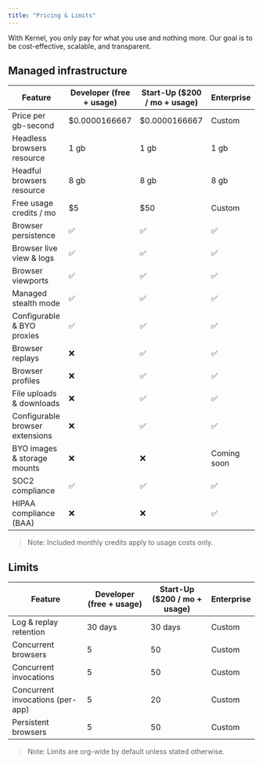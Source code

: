 ```yaml
---
title: "Pricing & Limits"
---
```


With Kernel, you only pay for what you use and nothing more. Our goal is to be cost-effective, scalable, and transparent.

## Managed infrastructure

| Feature | Developer (free + usage) | Start-Up ($200 / mo + usage) | Enterprise |
| --- | --- | --- | --- |
| Price per gb-second | $0.0000166667 | $0.0000166667 | Custom |
| Headless browsers resource | 1 gb | 1 gb | 1 gb |
| Headful browsers resource | 8 gb | 8 gb | 8 gb |
| Free usage credits / mo | $5 | $50 | Custom |
| Browser persistence | ✅ | ✅ | ✅ |
| Browser live view & logs | ✅ | ✅ | ✅ |
| Browser viewports | ✅ | ✅ | ✅ |
| Managed stealth mode | ✅ | ✅ | ✅ |
| Configurable & BYO proxies | ✅ | ✅ | ✅ |
| Browser replays | ❌ | ✅ | ✅ |
| Browser profiles | ❌ | ✅ | ✅ |
| File uploads & downloads | ❌ | ✅ | ✅ |
| Configurable browser extensions | ❌ | ✅ | ✅ |
| BYO images & storage mounts | ❌ | ❌ | Coming soon |
| SOC2 compliance | ✅ | ✅ | ✅ |
| HIPAA compliance (BAA) | ❌ | ❌ | ✅ |

> Note: Included monthly credits apply to usage costs only.

## Limits

| Feature | Developer (free + usage) | Start-Up ($200 / mo + usage) | Enterprise |
| --- | --- | --- | --- |
| Log & replay retention | 30 days | 30 days | Custom |
| Concurrent browsers | 5 | 50 | Custom |
| Concurrent invocations | 5 | 50 | Custom |
| Concurrent invocations (per-app) | 5 | 20 | Custom |
| Persistent browsers | 5 | 50 | Custom |

> Note: Limits are org-wide by default unless stated otherwise.
